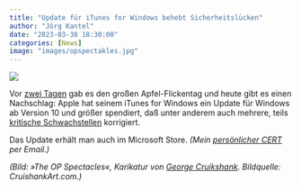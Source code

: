 ```yaml
---
title: "Update für iTunes for Windows behebt Sicherheitslücken"
author: "Jörg Kantel"
date: "2023-03-30 18:30:00"
categories: [News]
image: "images/opspectakles.jpg"
---
```


[![](images/opspectakles-b.jpg)](https://cruikshankart.com/shop/enlarge-cruikshank-glasses-enlarge.jpg)

Vor [zwei Tagen](https://kantel.github.io/posts/2023032802_apple_update_im_maerz/) gab es den großen Apfel-Flickentag und heute gibt es einen Nachschlag: Apple hat seinem iTunes for Windows ein Update für Windows ab Version&nbsp;10 und größer spendiert, daß unter anderem auch mehrere, teils [kritische Schwachstellen](https://support.apple.com/de-de/HT210384) korrigiert.

Das Update erhält man auch im Microsoft Store. *(Mein [persönlicher CERT](http://www.gwdg.de/~mreiman1/) per Email.)*

*(Bild: »The OP Spectacles«, Karikatur von [George Cruikshank](https://cruikshankart.com/). Bildquelle: CruishankArt.com.)*